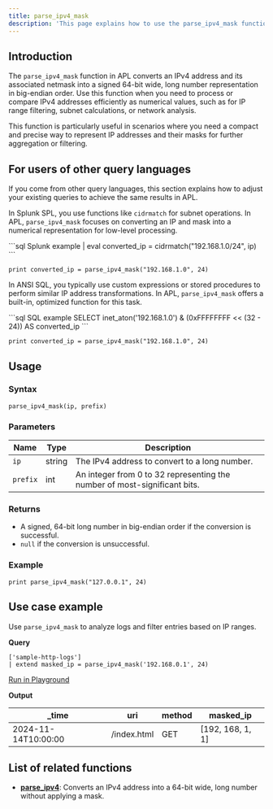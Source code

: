 ```yaml
---
title: parse_ipv4_mask
description: 'This page explains how to use the parse_ipv4_mask function in APL.'
---
```


## Introduction

The `parse_ipv4_mask` function in APL converts an IPv4 address and its associated netmask into a signed 64-bit wide, long number representation in big-endian order. Use this function when you need to process or compare IPv4 addresses efficiently as numerical values, such as for IP range filtering, subnet calculations, or network analysis.

This function is particularly useful in scenarios where you need a compact and precise way to represent IP addresses and their masks for further aggregation or filtering.

## For users of other query languages

If you come from other query languages, this section explains how to adjust your existing queries to achieve the same results in APL.

<AccordionGroup>
<Accordion title="Splunk SPL users">

In Splunk SPL, you use functions like `cidrmatch` for subnet operations. In APL, `parse_ipv4_mask` focuses on converting an IP and mask into a numerical representation for low-level processing.

<CodeGroup>
```sql Splunk example
| eval converted_ip = cidrmatch("192.168.1.0/24", ip)
```

```kusto APL equivalent
print converted_ip = parse_ipv4_mask("192.168.1.0", 24)
```
</CodeGroup>

</Accordion>
<Accordion title="ANSI SQL users">

In ANSI SQL, you typically use custom expressions or stored procedures to perform similar IP address transformations. In APL, `parse_ipv4_mask` offers a built-in, optimized function for this task.

<CodeGroup>
```sql SQL example
SELECT inet_aton('192.168.1.0') & (0xFFFFFFFF << (32 - 24)) AS converted_ip
```

```kusto APL equivalent
print converted_ip = parse_ipv4_mask("192.168.1.0", 24)
```
</CodeGroup>

</Accordion>
</AccordionGroup>

## Usage

### Syntax

```kusto
parse_ipv4_mask(ip, prefix)
```

### Parameters

| Name    | Type   | Description                                                                 |
|---------|--------|-----------------------------------------------------------------------------|
| `ip`    | string | The IPv4 address to convert to a long number.                              |
| `prefix`| int    | An integer from 0 to 32 representing the number of most-significant bits.  |

### Returns

- A signed, 64-bit long number in big-endian order if the conversion is successful.
- `null` if the conversion is unsuccessful.

### Example

```kusto
print parse_ipv4_mask("127.0.0.1", 24)
```

## Use case example

Use `parse_ipv4_mask` to analyze logs and filter entries based on IP ranges.

**Query**

```kusto
['sample-http-logs']
| extend masked_ip = parse_ipv4_mask('192.168.0.1', 24)
```

[Run in Playground](https://play.axiom.co/axiom-play-qf1k/explorer?initForm=%7B%22apl%22%3A%22%5B'sample-http-logs'%5D%20%7C%20extend%20masked_ip%20%3D%20parse_ipv4_mask('192.168.0.1'%2C%2024)%22%7D)

**Output**

| _time              | uri                 | method | masked_ip       |
|---------------------|---------------------|--------|-----------------|
| 2024-11-14T10:00:00 | /index.html         | GET    | [192, 168, 1, 1]|

## List of related functions

- [**parse_ipv4**](/apl/string-functions/parse_ipv4-function): Converts an IPv4 address into a 64-bit wide, long number without applying a mask.